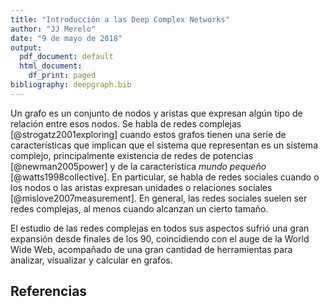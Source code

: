 ```yaml
---
title: "Introducción a las Deep Complex Networks"
author: "JJ Merelo"
date: "9 de mayo de 2018"
output:
  pdf_document: default
  html_document:
    df_print: paged
bibliography: deepgraph.bib
---
```


Un grafo es un conjunto de nodos y aristas que expresan algún tipo de relación entre esos nodos. Se habla de redes complejas  [@strogatz2001exploring] cuando estos grafos tienen una serie de características que implican que el sistema que representan es un sistema complejo, principalmente existencia de redes de potencias [@newman2005power] y de la característica *mundo pequeño* [@watts1998collective]. En particular, se habla de redes sociales cuando o los nodos o las aristas expresan unidades o relaciones sociales [@mislove2007measurement]. En general, las redes sociales suelen ser redes complejas, al menos cuando alcanzan un cierto tamaño. 

El estudio de las redes complejas en todos sus aspectos sufrió una gran expansión desde finales de los 90, coincidiendo con el auge de la World Wide Web, acompañado de una gran cantidad de herramientas para analizar, visualizar y calcular en grafos.

## Referencias


